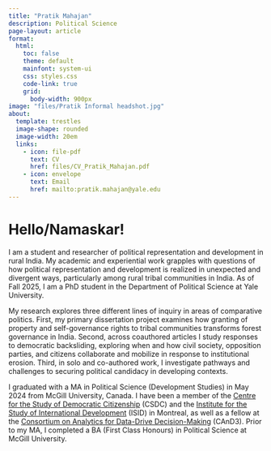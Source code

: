 ---
title: "Pratik Mahajan"
description: Political Science 
page-layout: article
format:
  html:
    toc: false
    theme: default
    mainfont: system-ui
    css: styles.css
    code-link: true
    grid:
      body-width: 900px
image: "files/Pratik Informal headshot.jpg"
about: 
  template: trestles
  image-shape: rounded
  image-width: 20em
  links:
    - icon: file-pdf
      text: CV
      href: files/CV_Pratik_Mahajan.pdf
    - icon: envelope
      text: Email
      href: mailto:pratik.mahajan@yale.edu
---

# Hello/Namaskar!

I am a student and researcher of political representation and development in rural India. My academic and experiential work grapples with questions of how political representation and development is realized in unexpected and divergent ways, particularly among rural tribal communities in India. As of Fall 2025, I am a PhD student in the Department of Political Science at Yale University.

My research explores three different lines of inquiry in areas of comparative politics. First, my primary dissertation project examines how granting of property and self-governance rights to tribal communities transforms forest governance in India. Second, across coauthored articles I study responses to democratic backsliding, exploring when and how civil society, opposition parties, and citizens collaborate and mobilize in response to institutional erosion. Third, in solo and co-authored work, I investigate pathways and challenges to securing political candidacy in developing contexts. 


I graduated with a MA in Political Science (Development Studies) in May 2024 from McGill University, Canada. I have been a member of the [Centre for the Study of Democratic Citizenship](https://csdc-cecd.ca/) (CSDC) and the [Institute for the Study of International Development](https://www.mcgill.ca/isid/) (ISID) in Montreal, as well as a fellow at the [Consortium on Analytics for Data-Drive Decision-Making](https://www.mcgill.ca/cand3/) (CAnD3). Prior to my MA, I completed a BA (First Class Honours) in Political Science at McGill University.
